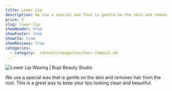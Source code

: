 ```yaml
---
title: Lower Lip
description: We use a special wax that is gentle on the skin and removes hair from the root. This is a great way to keep your lips looking clean and beautiful.
price: 5
slug: lower-lip
showHeader: true
showFooter: true
showCta: true
showReviews: true
categories:
  - category: _content/categories/hair-removal.md
---
```


![Lower Lip Waxing | Rupi Beauty Studio](/uploads/services/wax-sheet.webp 'Lower Lip Waxing  | Rupi Beauty Studio')

We use a special wax that is gentle on the skin and removes hair from the root. This is a great way to keep your lips looking clean and beautiful.
